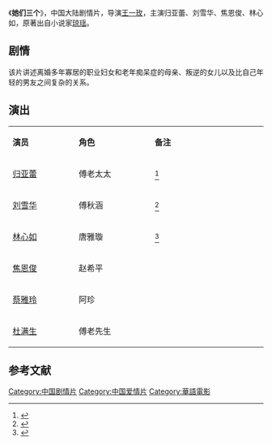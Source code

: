{{电影信息框
| 片名     = 她们三个
| 电影原名 = 
| 图像     = 
| 图像说明 = 
| 导演     = [[王一玫|王一玫]]
| 监制     = [[顾安生|顾安生]]
| 制片     = 何琇琼
| 编剧     = 林久愉
| 原著     = [[琼瑶|琼瑶]]
| 主演     = 归亚蕾<br>刘雪华<br>焦恩俊<br>林心如
| 配乐     = 
| 摄影     = 
| 剪辑     = 
| 制片商   = [[怡人传播有限公司|怡人传播有限公司]]<br>[[台灣电视公司|台灣电视公司]]
| 发行商   = 
| 上映日期 = {{Film date|1997}}
| 片长     = 
| 产地     = {{CHNML}}
| 语言     = 普通话
| 预算     = 
| 票房     = 
| 前集     = 
| 续集     = 
}}
《'''她们三个'''》，中国大陆剧情片，导演[[王一玫|王一玫]]，主演归亚蕾、刘雪华、焦恩俊、林心如，原著出自小说家[[琼瑶|琼瑶]]。

==剧情==
该片讲述离婚多年寡居的职业妇女和老年痴呆症的母亲、叛逆的女儿以及比自己年轻的男友之间复杂的关系。

== 演出 ==
{|class="wikitable" width="20%"
|- style="background:cornflowerblue; color:white" align=center
|style="width:5%"|'''演员'''||style="width:6%"|'''角色'''||style="width:9%"|'''备注'''
|-
| [[归亚蕾|归亚蕾]] || 傅老太太 || <ref>{{cite web |url=http://www.mingxing.com/neidi/guiyalei_ziliao/ |title=归亚蕾个人资料 |accessdate=2014-03-21 |date= |work= |archive-date=2014-03-22 |archive-url=https://web.archive.org/web/20140322043227/http://www.mingxing.com/neidi/guiyalei_ziliao/ |dead-url=yes }}</ref>
|-
| [[刘雪华|刘雪华]] || 傅秋涵 || <ref>{{cite web |url=http://www.tvmao.com/star/WVItag==/detail |title=刘雪华 |accessdate=2014-03-21 |date= |work= |archive-date=2014-03-22 |archive-url=https://web.archive.org/web/20140322014201/http://www.tvmao.com/star/WVItag==/detail |dead-url=no }}</ref>
|- 
| [[林心如|林心如]] || 唐雅璇 || <ref>{{cite web |url=http://so.tv.sohu.com/star/NTIxM18=.shtml |title=林心如 |accessdate=2014-03-21 |date= |work=搜狐 |archive-date=2017-11-19 |archive-url=https://web.archive.org/web/20171119152744/http://so.tv.sohu.com/star/NTIxM18=.shtml |dead-url=no }}</ref>
|- 
| [[焦恩俊|焦恩俊]] || 赵希平 ||   
|-
| [[蔡雅玲|蔡雅玲]] || 阿珍 ||   
|-
| [[杜满生|杜满生]] || 傅老先生 ||   
|}

==参考文献==
{{reflist}}

{{DEFAULTSORT:Ta她}}
[[Category:中国剧情片|Category:中国剧情片]]
[[Category:中国爱情片|Category:中国爱情片]]
[[Category:華語電影|Category:華語電影]]